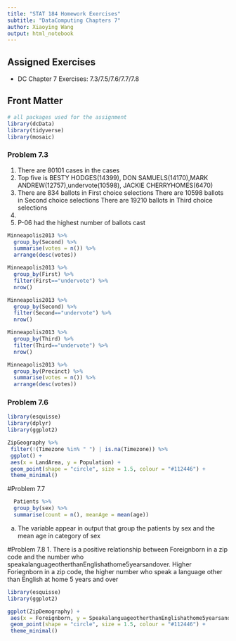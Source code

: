 ```yaml
---
title: "STAT 184 Homework Exercises" 
subtitle: "DataComputing Chapters 7"
author: Xiaoying Wang
output: html_notebook
---
```


## Assigned Exercises

- DC Chapter 7 Exercises: 7.3/7.5/7.6/7.7/7.8

## Front Matter

```r

# all packages used for the assignment
library(dcData)
library(tidyverse)
library(mosaic)
```

### Problem 7.3
1. There are 80101 cases in the cases
2. Top five is BESTY HODGES(14399), DON SAMUELS(14170),MARK ANDREW(12757),undervote(10598), JACKIE CHERRYHOMES(6470)
3. There are 834 ballots in First choice selections
There are 10598 ballots in Second choice selections
There are 19210 ballots in Third choice selections
4. 
5. P-06 had the highest number of ballots cast
```r
Minneapolis2013 %>%
  group_by(Second) %>%
  summarise(votes = n()) %>%
  arrange(desc(votes))

```
```r
Minneapolis2013 %>%
  group_by(First) %>%
  filter(First=="undervote") %>%
  nrow()

```
```r
Minneapolis2013 %>%
  group_by(Second) %>%
  filter(Second=="undervote") %>%
  nrow()
```
```r
Minneapolis2013 %>%
  group_by(Third) %>%
  filter(Third=="undervote") %>%
  nrow()
```
```r
Minneapolis2013 %>%
  group_by(Precinct) %>%
  summarise(votes = n()) %>%
  arrange(desc(votes))
```
### Problem 7.6
```r
library(esquisse)
library(dplyr)
library(ggplot2)

ZipGeography %>%
 filter(!(Timezone %in% " ") | is.na(Timezone)) %>%
 ggplot() +
 aes(x = LandArea, y = Population) +
 geom_point(shape = "circle", size = 1.5, colour = "#112446") +
 theme_minimal()

```

#Problem 7.7
```r
  Patients %>%
  group_by(sex) %>%
  summarise(count = n(), meanAge = mean(age))
```

a. The variable appear in output that group the patients by sex and the mean age in category of sex

#Problem 7.8
1. There is a positive relationship between Foreignborn in a zip code and the number who speakalanguageotherthanEnglishathome5yearsandover. Higher Foriegnborn in a zip code, the higher number who speak a language other than English at home 5 years and over 
```r
library(esquisse)
library(ggplot2)

ggplot(ZipDemography) +
 aes(x = Foreignborn, y = SpeakalanguageotherthanEnglishathome5yearsandover) +
 geom_point(shape = "circle", size = 1.5, colour = "#112446") +
 theme_minimal()

```

